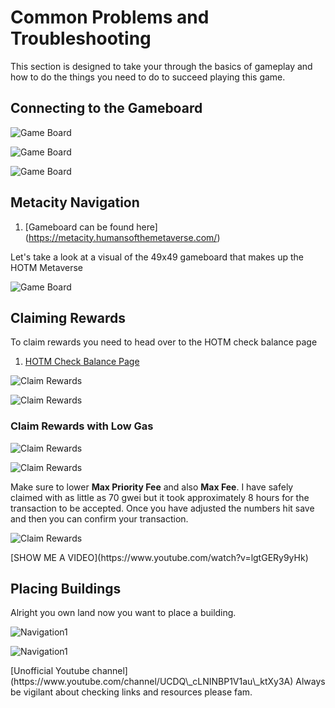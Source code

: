 
# Common Problems and Troubleshooting

This section is designed to take your through the basics of gameplay and how to do the things you need to do to succeed playing this game.

## Connecting to the Gameboard

<Bleed>![Game Board](../../public/connect1.png)</Bleed>

<Bleed>![Game Board](../../public/connect2.png)</Bleed>

<Bleed>![Game Board](../../public/connect3.png)</Bleed>

## Metacity Navigation

1. [Gameboard can be found here] (https://metacity.humansofthemetaverse.com/)

Let's take a look at a visual of the 49x49 gameboard that makes up the HOTM Metaverse

<Bleed>![Game Board](../../public/game-board1.png)</Bleed>


## Claiming Rewards

To claim rewards you need to head over to the HOTM check balance page

1. [HOTM Check Balance Page](https://www.humansofthemetaverse.com/hotm-check-balance)

<Bleed>![Claim Rewards](../../public/claim-rewards1.png)</Bleed>

<Bleed>![Claim Rewards](../../public/claim-rewards2.png)</Bleed>

### Claim Rewards with Low Gas

<Bleed>![Claim Rewards](../../public/claim-rewards3.png)</Bleed>

<Bleed>![Claim Rewards](../../public/claim-rewards4.png)</Bleed>

Make sure to lower **Max Priority Fee** and also **Max Fee**. 
I have safely claimed with as little as 70 gwei but it took approximately 8 hours for the transaction to be accepted. 
Once you have adjusted the numbers hit save and then you can confirm your transaction.

<Bleed>![Claim Rewards](../../public/claim-rewards5.png)</Bleed>

<Callout type="note" emoji="✅">
   [SHOW ME A VIDEO](https://www.youtube.com/watch?v=lgtGERy9yHk)
</Callout>


## Placing Buildings

Alright you own land now you want to place a building.

<Bleed>![Navigation1](../../public/placing-buildings1.png)</Bleed>

<Bleed>![Navigation1](../../public/placing-buildings2.png)</Bleed>


<Callout type="note" emoji="✅">
   [Unofficial Youtube channel](https://www.youtube.com/channel/UCDQ\_cLNINBP1V1au\_ktXy3A)
</Callout>

<Callout type="error" emoji="🚫">
   Always be vigilant about checking links and resources please fam.
</Callout>
